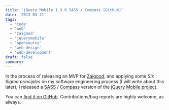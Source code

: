 ```yaml
---
title: 'jQuery Mobile 1.3.0 SASS / Compass [GitHub]'
date: '2013-03-21'
tags:
  - 'code'
  - 'web'
  - 'zaigood'
  - 'jquerymobile'
  - 'opensource'
  - 'web-design'
  - 'web-development'
draft: false
summary:
---
```


In the process of releasing an MVP for [Zaigood](http://zaigood.com), and applying some *Six Sigma principles* on my software engineering process (I will write about this later), I released a [SASS](http://sass-lang.com/) / [Compass](http://compass-style.org) version of the [jQuery Mobile project](http://jquerymobile.com).

You can [find it on GitHub](https://github.com/zakelfassi/jQuery-Mobile-1.3.0-SASS---Compass). Contributions/bug reports are highly welcome, as always.
